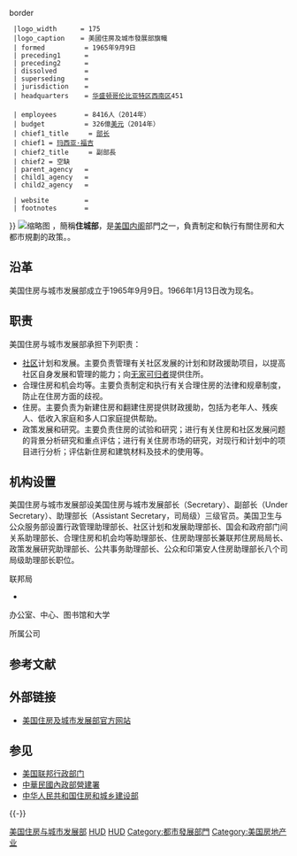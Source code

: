 {{noteTA
|G1=PresidentsUS
|G2=US Government
}}
{{Infobox Govt Agency
  | agency_name     = 美国住房及城市发展部
  | english_name = United States <br/>Department of Housing and Urban Development
  | seal            = US-DeptOfHUD-Seal.svg
  | seal_width      = 140px
  | seal_caption    = 美國住房及城市發展部徽章
  |logo            = Flag of the United States Department of Housing and Urban Development.svg{{!}}border
  |logo_width      = 175
  |logo_caption    = 美國住房及城市發展部旗幟
  | formed          = 1965年9月9日
  | preceding1      = 
  | preceding2      = 
  | dissolved       = 
  | superseding     = 
  | jurisdiction    = {{USA}}
  | headquarters    = {{USA}}[[华盛顿哥伦比亚特区|华盛顿哥伦比亚特区]][[西南区_(华盛顿特区)|西南区]]{{tsl|en|7th Street (Washington, D.C.)|第七大街}}451<br>{{tsl|en|Robert C. Weaver Federal Building|罗伯特·C·韦弗联邦大楼}}
  | employees       = 8416人（2014年）
  | budget          = 326億[[美元|美元]]（2014年）
  | chief1_title     = [[美国住房和城市发展部长|部长]]
  | chief1 = [[玛西亚·福吉|玛西亚·福吉]]
  | chief2_title     = 副部長
  | chief2 = 空缺
  | parent_agency   = 
  | child1_agency   = 
  | child2_agency   = 

  | website         = {{Official}}
  | footnotes       = 
}}
[[File:Department_of_Housing_and_Urban_Development.JPG|缩略图]]
{{地区用词2|zh-cn=美国住房与城市发展部 |zh-tw=美國住房及城市發展部|as=译为|before='''|after='''|start=（{{lang-en|United States Department of Housing and Urban Development}}，[[缩写|缩写]]：{{lang|en|HUD}}；|end=）}}，簡稱'''住城部'''，是[[美国|美国]][[美國內閣|内阁]]部門之一，負責制定和執行有關住房和大都市規劃的政策。。

== 沿革 ==
美国住房与城市发展部成立于1965年9月9日。1966年1月13日改为现名。

== 职责 ==
美国住房与城市发展部承担下列职责：
*[[社区|社区]]计划和发展。主要负责管理有关社区发展的计划和财政援助项目，以提高社区自身发展和管理的能力；向[[无家可归者|无家可归者]]提供住所。
*合理住房和机会均等。主要负责制定和执行有关合理住房的法律和规章制度，防止在住房方面的歧视。
*住房。主要负责为新建住房和翻建住房提供财政援助，包括为老年人、残疾人、低收入家庭和多人口家庭提供帮助。
*政策发展和研究。主要负责住房的试验和研究；进行有关住房和社区发展问题的背景分析研究和重点评估；进行有关住房市场的研究，对现行和计划中的项目进行分析；评估新住房和建筑材料及技术的使用等。

== 机构设置 ==
美国住房与城市发展部设美国住房与城市发展部长（Secretary）、副部长（Under Secretary）、助理部长（Assistant Secretary，司局级）三级官员。美国卫生与公众服务部设置行政管理助理部长、社区计划和发展助理部长、国会和政府部门间关系助理部长、合理住房和机会均等助理部长、住房助理部长兼联邦住房局局长、政策发展研究助理部长、公共事务助理部长、公众和印第安人住房助理部长八个司局级助理部长职位。

; 联邦局
*{{link-en|联邦住房局|Federal Housing Administration}}

; 办公室、中心、图书馆和大学{{Citation needed|各部门英文名稱和中文譯名來源|time=2021-10-22}}
{{columns-list|2|

*住房和城市发展大学
*安全办公室
*应急管理办公室
*住房和城市发展部警察
*国立住房和城市发展大学
*管理和行政
**管理办公室
**行政办公室
**行政法规办公室
**道德办公室
**合规办公室
**原住民事务办公室
**司法事务办公室
**卫生办公室
**政策发展和研究办公室
**首席人力资源官办公室
**首席财务官办公室
**首席人力资本官办公室
**首席技术官办公室
**总法律顾问办公室
**首席采购官
**首席信息安全官办公室
**首席运营官办公室
**通讯办公室
*总监察长办公室
*统计办公室
*情报办公室
*国际事务办公室
*信仰和邻里伙伴关系中心
*部门执法中心
*{{le|社区规划与发展办公室|Office of Community Planning and Development}}
*国会和政府间关系办公室
*平等就业机会办公室
*{{le|公平住房和平等机会办公室|Office of Fair Housing and Equal Opportunity}}
*外地政策和管理办公室
*健康住宅和铅危害控制办公室
*听证会和上诉办公室
*劳资关系办公室
*{{le|政策发展与研究办公室|HUD USER}}
*公共事务办公室
*公共和印第安人住房办公室（PIH）
*小型和弱势企业利用办公室
*可持续住房和社区办公室
}}

; 所属公司
{{columns-list|2|
*{{link-en|政府全国抵押协会|Government National Mortgage Association|政府全国抵押协会（吉尼美）}}
*[[房利美|联邦全国抵押协会（房利美）]] 
*[[房地美|联邦家庭贷款抵押公司（房地美）]] 
*[[学生抵押贷款公司|学生抵押贷款公司（萨利美）]]
}}

== 参考文献 ==
{{Reflist}}

== 外部链接 ==
* [http://www.hud.gov/ 美国住房及城市发展部官方网站] {{Wayback|url=http://www.hud.gov/ |date=20090803055603 }}

== 参见 ==
{{Portal box|美国}}
* [[美国联邦行政部门|美国联邦行政部门]]
* [[內政部營建署|中華民國內政部營建署]]
* [[中华人民共和国住房和城乡建设部|中华人民共和国住房和城乡建设部]]

{{-}}
{{USCabinet}}
{{美國聯邦政府}}


[[Category:美国住房与城市发展部|]]
[[Category:美国联邦行政部门|HUD]]
[[Category:1965年建立政府機構|HUD]]
[[Category:都市發展部門|Category:都市發展部門]]
[[Category:美国房地产业|Category:美国房地产业]]